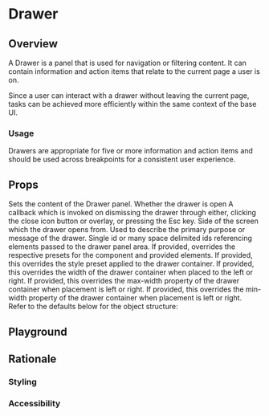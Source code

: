 


# Drawer

## Overview

A Drawer is a panel that is used for navigation or filtering content. It can contain information and action items that relate to the current page a user is on.

Since a user can interact with a drawer without leaving the current page, tasks can be achieved more efficiently within the same context of the base UI.

### Usage

Drawers are appropriate for five or more information and action items and should be used across breakpoints for a consistent user experience.

## Props

<LegacyBlock marginTop="sizing040">
  <Prop name="children" type="Exclude<React.ReactNode, 'undefined'>" required>
    Sets the content of the Drawer panel.
  </Prop>
  <Prop name="open" type="boolean" default={false} required>
    Whether the drawer is open
  </Prop>
  <Prop name="onDismiss" type="function" required>
    A callback which is invoked on dismissing the drawer through either, clicking the close icon button or overlay, or pressing the Esc key.
  </Prop>
  <Prop name="placement" type="'left'|'right'" default='right'>
    Side of the screen which the drawer opens from.
  </Prop>
  <Prop name="ariaDescribedby" type="string" >
    Used to describe the primary purpose or message of the drawer.
    Single id or many space delimited ids referencing elements passed to the drawer panel area.
  </Prop>
  <Prop name="overrides" type="object">
    If provided, overrides the respective presets for the component and provided
    elements.
    <Prop name="panel" type="object">
      <Prop name="stylePreset" type="MQ<string>">
        If provided, this overrides the style preset applied to the drawer container.
      </Prop>
      <Prop name="size" type="MQ<string>">
        If provided, this overrides the width of the drawer container when placed to the left or right.
      </Prop>
      <Prop name="maxSize" type="MQ<string>">
        If provided, this overrides the max-width property of the drawer container when placement is left or right.
      </Prop>
      <Prop name="minSize" type="MQ<string>">
        If provided, this overrides the min-width property of the drawer container when placement is left or right.
      </Prop>
    </Prop>
    Refer to the defaults below for the object structure:
    <CodeFromDefaultPresets componentName="drawer" />
  </Prop>
</LegacyBlock>

## Playground

## Rationale

### Styling

### Accessibility


